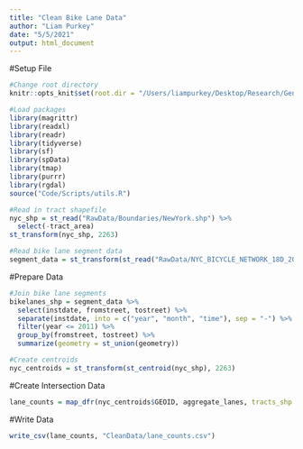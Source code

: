 ```yaml
---
title: "Clean Bike Lane Data"
author: "Liam Purkey"
date: "5/5/2021"
output: html_document
---
```


#Setup File

```r
#Change root directory
knitr::opts_knit$set(root.dir = "/Users/liampurkey/Desktop/Research/Gentrification")
```

```r
#Load packages
library(magrittr)
library(readxl)
library(readr)
library(tidyverse)
library(sf)
library(spData)
library(tmap)
library(purrr)
library(rgdal)
source("Code/Scripts/utils.R")
```

```r
#Read in tract shapefile
nyc_shp = st_read("RawData/Boundaries/NewYork.shp") %>%
  select(-tract_area)
st_transform(nyc_shp, 2263)
```

```r
#Read bike lane segment data
segment_data = st_transform(st_read("RawData/NYC_BICYCLE_NETWORK_18D_20200214_p/NYC_BICYCLE_NETWORK_18D_20200214.shp"), 2263)
```

#Prepare Data

```r
#Join bike lane segments
bikelanes_shp = segment_data %>%
  select(instdate, fromstreet, tostreet) %>% 
  separate(instdate, into = c("year", "month", "time"), sep = "-") %>%
  filter(year <= 2011) %>%
  group_by(fromstreet, tostreet) %>%
  summarize(geometry = st_union(geometry))
```

```r
#Create centroids
nyc_centroids = st_transform(st_centroid(nyc_shp), 2263)
```

#Create Intersection Data

```r
lane_counts = map_dfr(nyc_centroids$GEOID, aggregate_lanes, tracts_shp = nyc_centroids, id_var = "GEOID", lanes_shp = bikelanes_shp)
```

#Write Data

```r
write_csv(lane_counts, "CleanData/lane_counts.csv")
```









